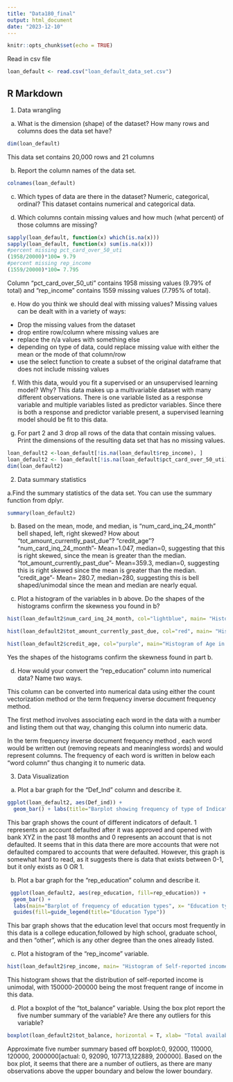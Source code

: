 ```yaml
---
title: "Data180_final"
output: html_document
date: "2023-12-10"
---
```


```r
knitr::opts_chunk$set(echo = TRUE)
```

Read in csv file 
```r
loan_default <- read.csv("loan_default_data_set.csv")
```
## R Markdown

1. Data wrangling
a. What is the dimension (shape) of the dataset?  How many rows and columns does the data set have?

```r
dim(loan_default)
```
This data set contains 20,000 rows and 21 columns


b. Report the column names of the data set.
```r
colnames(loan_default)
```

c. Which types of data are there in the dataset? Numeric, categorical, ordinal?
This dataset contains numerical and categorical data. 

d. Which columns contain missing values and how much (what percent) of those columns are missing?
```r
sapply(loan_default, function(x) which(is.na(x)))
sapply(loan_default, function(x) sum(is.na(x)))
#percent missing pct_card_over_50_uti
(1958/20000)*100= 9.79
#percent missing rep_income
(1559/20000)*100= 7.795
```
Column "pct_card_over_50_uti" contains 1958 missing values (9.79% of total) and "rep_income" contains 1559 missing values (7.795% of total). 

e. How do you think we should deal with missing values? 
Missing values can be dealt with in a variety of ways:  
- Drop the missing values from the dataset
- drop entire row/column where missing values are
- replace the n/a values with something else
- depending on type of data, could replace missing value with either the mean or the mode of that column/row
- use the select function to create a subset of the original dataframe that does not include missing values 

f. With this data, would you fit a supervised or an unsupervised learning model? Why? 
This data makes up a multivariable dataset with many different observations. There is one variable listed as a response variable and multiple variables listed as predictor variables. Since there is both a response and predictor variable present, a supervised learning model should be fit to this data. 

g. For part 2 and 3 drop all rows of the data that contain missing values. Print the dimensions of the resulting data set that has no missing values.
```r
loan_default2 <-loan_default[!is.na(loan_default$rep_income), ]
loan_default2 <- loan_default[!is.na(loan_default$pct_card_over_50_uti), ]
dim(loan_default2)

```

2. Data summary statistics 

a.Find the summary statistics of the data set. You can use the summary function from dplyr. 
```r
summary(loan_default2)
```

b. Based on the mean, mode, and median, is “num_card_inq_24_month” bell shaped, left, right skewed? How about “tot_amount_currently_past_due”? “credit_age”? 
"num_card_inq_24_month"- Mean=1.047, median=0, suggesting that this is right skewed, since the mean is greater than the median. 
"tot_amount_currently_past_due"- Mean=359.3, median=0, suggesting this is right skewed since the mean is greater than the median. 
“credit_age”- Mean= 280.7, median=280, suggesting this is bell shaped/unimodal since the mean and median are nearly equal. 

c. Plot a histogram of the variables in b above. Do the shapes of the histograms confirm the skewness you found in b?

```r
hist(loan_default2$num_card_inq_24_month, col="lightblue", main= "Histogram of # Credit Card Inquiries in last 24 Months", xlab= "# Credit Card Inquiries")

hist(loan_default2$tot_amount_currently_past_due, col="red", main= "Histogram of Total Amount Past Due Currently for All Credit Accounts", xlab="Total Amount Past Due")

hist(loan_default2$credit_age, col="purple", main="Histogram of Age in Months of First Credit Product Obtained by the Applicant", xlab= "Age in Months")
```
Yes the shapes of the histograms confirm the skewness found in part b. 

d.	How would your convert the “rep_education” column into numerical data? Name two ways. 

This column can be converted into numerical data using either the count vectorization method or the term frequency inverse document frequency method.

The first method involves associating each word in the data with a number and listing them out that way, changing this column into numeric data. 

In the term frequency inverse document frequency method , each word would be written out (removing repeats and meaningless words) and would represent columns. The frequency of each word is written in below each "word column" thus changing it to numeric data. 

3. Data Visualization 
a.	Plot a bar graph for the “Def_Ind” column and describe it.
```r
ggplot(loan_default2, aes(Def_ind)) + 
  geom_bar() + labs(title="Barplot showing frequency of type of Indicator of Default", x= "Indicator of Default (0 or 1)")
```
This bar graph shows the count of different indicators of default. 1 represents an account defaulted after it was approved and opened with bank XYZ in the past 18 months and 0 represents an account that is not defaulted. It seems that in this data there are more accounts that were not defaulted compared to accounts that were defaulted. However, this graph is somewhat hard to read, as it suggests there is data that exists between 0-1, but it only exists as 0 OR 1.

b.	Plot a bar graph for the “rep_education" column and describe it. 
```r
 ggplot(loan_default2, aes(rep_education, fill=rep_education)) +
  geom_bar() +
  labs(main="Barplot of frequency of education types", x= "Education type") +
  guides(fill=guide_legend(title="Education Type"))

``` 
This bar graph shows that the education level that occurs most frequently in this data is a college education,followed by high school, graduate school, and then "other", which is any other degree than the ones already listed. 

c.	Plot a histogram of the “rep_income” variable.
```r
hist(loan_default2$rep_income, main= "Histogram of Self-reported income", xlab="Self-reported income", col = "blue")

```
This histogram shows that the distribution of self-reported income is unimodal, with 150000-200000 being the most frequent range of income in this data. 

d.	Plot a boxplot of the “tot_balance” variable. Using the box plot report the five number summary of the variable? Are there any outliers for this variable? 
```r
boxplot(loan_default2$tot_balance, horizontal = T, xlab= "Total available balance", cex.lab=1.2, cex.axis=1.2)
```
Approximate five number summary based off boxplot:0, 92000, 110000, 120000, 2000000[actual: 0, 92090, 107713,122889, 200000]. Based on the box plot, it seems that there are a number of outliers, as there are many observations above the upper boundary and below the lower boundary.